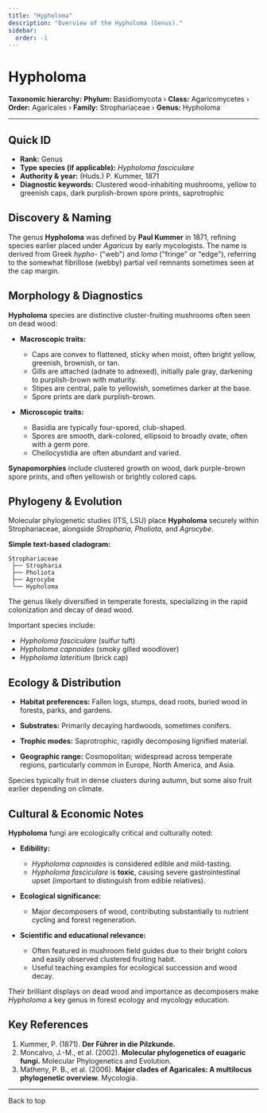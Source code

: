 ```yaml
---
title: "Hypholoma"
description: "Overview of the Hypholoma (Genus)."
sidebar:
  order: -1
---
```



# Hypholoma <Badge variant="note" text="Genus" />

**Taxonomic hierarchy:** **Phylum:** Basidiomycota › **Class:** Agaricomycetes › **Order:** Agaricales › **Family:** Strophariaceae › **Genus:** Hypholoma

---

## Quick ID
* **Rank:** Genus  
* **Type species (if applicable):** _Hypholoma fasciculare_  
* **Authority & year:** (Huds.) P. Kummer, 1871  
* **Diagnostic keywords:** Clustered wood-inhabiting mushrooms, yellow to greenish caps, dark purplish-brown spore prints, saprotrophic  

## Discovery & Naming
The genus **Hypholoma** was defined by **Paul Kummer** in 1871, refining species earlier placed under _Agaricus_ by early mycologists. The name is derived from Greek _hypho-_ ("web") and _loma_ ("fringe" or "edge"), referring to the somewhat fibrillose (webby) partial veil remnants sometimes seen at the cap margin.

## Morphology & Diagnostics
**Hypholoma** species are distinctive cluster-fruiting mushrooms often seen on dead wood:

- **Macroscopic traits:**
  - Caps are convex to flattened, sticky when moist, often bright yellow, greenish, brownish, or tan.
  - Gills are attached (adnate to adnexed), initially pale gray, darkening to purplish-brown with maturity.
  - Stipes are central, pale to yellowish, sometimes darker at the base.
  - Spore prints are dark purplish-brown.

- **Microscopic traits:**
  - Basidia are typically four-spored, club-shaped.
  - Spores are smooth, dark-colored, ellipsoid to broadly ovate, often with a germ pore.
  - Cheilocystidia are often abundant and varied.

**Synapomorphies** include clustered growth on wood, dark purple-brown spore prints, and often yellowish or brightly colored caps.

## Phylogeny & Evolution
Molecular phylogenetic studies (ITS, LSU) place **Hypholoma** securely within Strophariaceae, alongside _Stropharia_, _Pholiota_, and _Agrocybe_.

**Simple text-based cladogram:**
```
Strophariaceae
 ├── Stropharia
 ├── Pholiota
 ├── Agrocybe
 └── Hypholoma
```
The genus likely diversified in temperate forests, specializing in the rapid colonization and decay of dead wood.

Important species include:

- _Hypholoma fasciculare_ (sulfur tuft)
- _Hypholoma capnoides_ (smoky gilled woodlover)
- _Hypholoma lateritium_ (brick cap)

## Ecology & Distribution
- **Habitat preferences:** Fallen logs, stumps, dead roots, buried wood in forests, parks, and gardens.
- **Substrates:** Primarily decaying hardwoods, sometimes conifers.
- **Trophic modes:** Saprotrophic, rapidly decomposing lignified material.

- **Geographic range:** Cosmopolitan; widespread across temperate regions, particularly common in Europe, North America, and Asia.

Species typically fruit in dense clusters during autumn, but some also fruit earlier depending on climate.

## Cultural & Economic Notes
**Hypholoma** fungi are ecologically critical and culturally noted:

- **Edibility:**
  - _Hypholoma capnoides_ is considered edible and mild-tasting.
  - _Hypholoma fasciculare_ is **toxic**, causing severe gastrointestinal upset (important to distinguish from edible relatives).

- **Ecological significance:**
  - Major decomposers of wood, contributing substantially to nutrient cycling and forest regeneration.

- **Scientific and educational relevance:**
  - Often featured in mushroom field guides due to their bright colors and easily observed clustered fruiting habit.
  - Useful teaching examples for ecological succession and wood decay.

Their brilliant displays on dead wood and importance as decomposers make _Hypholoma_ a key genus in forest ecology and mycology education.

## Key References
1. Kummer, P. (1871). **Der Führer in die Pilzkunde.**  
2. Moncalvo, J.-M., et al. (2002). **Molecular phylogenetics of euagaric fungi.** Molecular Phylogenetics and Evolution.  
3. Matheny, P. B., et al. (2006). **Major clades of Agaricales: A multilocus phylogenetic overview.** Mycologia.  

---

<LinkButton href="#top" variant="minimal" icon="arrow-up">
  Back to top
</LinkButton>

